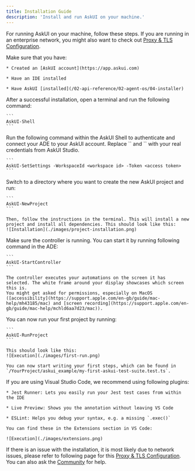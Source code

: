 ```yaml
---
title: Installation Guide
description: 'Install and run AskUI on your machine.'
---
```


For running AskUI on your machine, follow these steps. If you are running in an enterprise network, you might also want to check out [Proxy & TLS Configuration](/introduction/06-integrations/07-proxy).

<Steps>
  <Step title="Check Prerequisites">
    Make sure that you have:

    * Created an [AskUI account](https://app.askui.com)

    * Have an IDE installed

    * Have AskUI [installed](/02-api-reference/02-agent-os/04-installer)
  </Step>


  <Step title="Activate the AskUI Development Environment (ADE)">
    After a successful installation, open a terminal and run the following command:

    ```
    AskUI-Shell
    ```
  </Step>

  <Step title="Connect your AskUI Account">
    Run the following command within the AskUI Shell to authenticate and connect your ADE to your AskUI account. Replace `<access token>` and `<workspace id>` with your real credentials from AskUI Studio.

    ```
    AskUI-SetSettings -WorkspaceId <workspace id> -Token <access token>
    ```
  </Step>

  <Step title="Create a New Project">
    Switch to a directory where you want to create the new AskUI project and run:

    ```
    AskUI-NewProject
    ```

    Then, follow the instructions in the terminal. This will install a new project and install all dependencies. This should look like this:
    ![Installation](./images/project-installation.png)
  </Step>

  <Step title="Start the Controller">
    Make sure the controller is running. You can start it by running following command in the ADE:

    ```
    AskUI-StartController
    ```

    The controller executes your automations on the screen it has selected. The white frame around your display showcases which screen this is.
    You might get asked for permissions, especially on MacOS ([accessibility](https://support.apple.com/en-gb/guide/mac-help/mh43185/mac) and [screen recording](https://support.apple.com/en-gb/guide/mac-help/mchld6aa7d23/mac)).
  </Step>

  <Step title="Run the Project">
    You can now run your first project by running:

    ```
    AskUI-RunProject
    ```

    This should look like this:
    ![Execution](./images/first-run.png)

    You can now start writing your first steps, which can be found in `/YourProject/askui_example/my-first-askui-test-suite.test.ts`.
  </Step>

  <Step title="(Optional) Enable Jest Runner, ESLint & LiveView">
    If you are using Visual Studio Code, we recommend using following plugins:

    * Jest Runner: Lets you easily run your Jest test cases from within the IDE

    * Live Preview: Shows you the annotation without leaving VS Code

    * ESLint: Helps you debug your syntax, e.g. a missing `.exec()`

    You can find these in the Extensions section in VS Code:

    ![Execution](./images/extensions.png)
  </Step>
</Steps>

If there is an issue with the installation, it is most likely due to network issues, please refer to following page for this [Proxy & TLS Configuration](/introduction/agent-setup/proxy-configuration).
You can also ask the [Community](https://community.askui.com) for help.